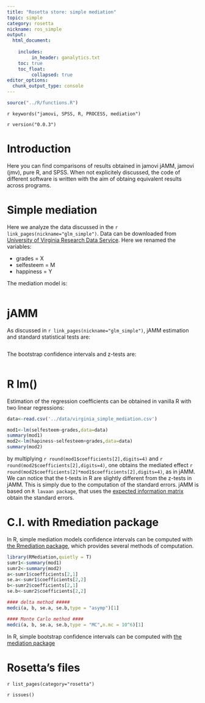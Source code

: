 ```yaml
---
title: "Rosetta store: simple mediation"
topic: simple
category: rosetta
nickname: ros_simple
output: 
  html_document:
    
    includes:
         in_header: ganalytics.txt
    toc: true
    toc_float:
         collapsed: true
editor_options: 
  chunk_output_type: console
---
```



```r
source("../R/functions.R")
```

`r keywords("jamovi, SPSS, R, PROCESS, mediation")`

`r version("0.0.3")` 

  
# Introduction

Here you can find comparisons of  results obtained in jamovi jAMM, jamovi (jmv), pure R, and SPSS. When not explicitely discussed, the code of different software is written with the aim of obtaing equivalent results across programs.

# Simple mediation

Here we analyze the data discussed in the `r link_pages(nickname="glm_simple")`. Data can be downloaded from [University of Virginia Research Data Service]('http://static.lib.virginia.edu/statlab/materials/data/mediationData.csv'). Here we renamed the variables:

* grades = X
* selfesteem = M
* happiness = Y

The mediation model is:

<img src="examples/virginia_simple/pathdiagram.png" class="img-responsive" alt="">


# jAMM

As discussed in `r link_pages(nickname="glm_simple")`, jAMM estimation and standard statistical tests are:

<img src="examples/virginia_simple/results1.png" class="img-responsive" alt="">

The bootstrap confidence intervals and z-tests are:

<img src="examples/virginia_simple/results2.png" class="img-responsive" alt="">

# R lm()

Estimation of the regression coefficients can be obtained in vanilla R with two linear regressions:

```r

data<-read.csv('../data/virginia_simple_mediation.csv')

mod1<-lm(selfesteem~grades,data=data)
summary(mod1)
mod2<-lm(hapiness~selfesteem+grades,data=data)
summary(mod2)

```

by multiplying `r round(mod1$coefficients[2],digits=4)` and `r round(mod2$coefficients[2],digits=4)`, one obtains the mediated effect `r round(mod2$coefficients[2]*mod1$coefficients[2],digits=4)`, as in jAMM. We can notice that the t-tests in R are slightly different from the z-tests in jAMM. This is simply due to the  computation of the standard errors. jAMM is based on `R lavaan package`, that uses the [expected information matrix](http://lavaan.ugent.be/tutorial/est.html) obtain the standard errors.

# C.I. with Rmediation package

In R, simple mediation models confidence intervals can be computed with [the Rmediation package](https://cran.r-project.org/web/packages/RMediation/RMediation.pdf), which provides several methods of computation.

```r
library(RMediation,quietly = T)
sumr1<-summary(mod1)
sumr2<-summary(mod2)
a<-sumr1$coefficients[2,1]
se.a<-sumr1$coefficients[2,2]
b<-sumr2$coefficients[2,1]
se.b<-sumr2$coefficients[2,2]

#### delta method #####
medci(a, b, se.a, se.b,type = "asymp")[1]

#### Monte Carlo method ####
medci(a, b, se.a, se.b,type = "MC",n.mc = 10^6)[1]

```


In R, simple bootstrap confidence intervals can be computed with [the mediation package]( https://cran.r-project.org/web/packages/mediation/mediation.pdf)


# Rosetta's files

`r list_pages(category="rosetta")`


`r issues()`